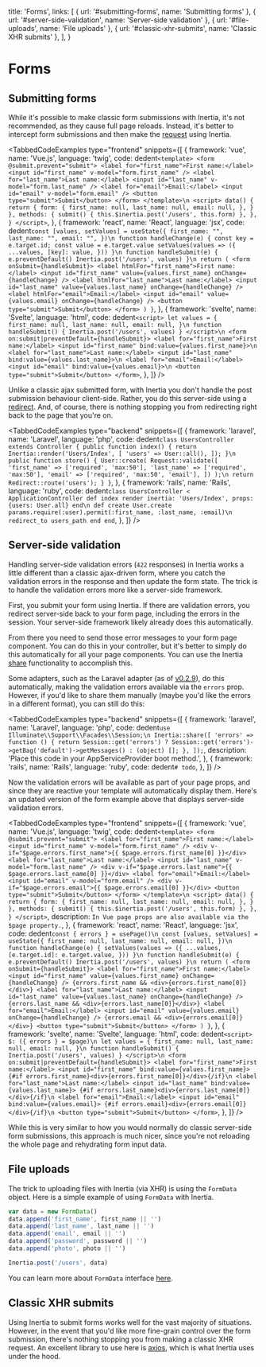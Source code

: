 
  title: 'Forms',
  links: [
    { url: '#submitting-forms', name: 'Submitting forms' },
    { url: '#server-side-validation', name: 'Server-side validation' },
    { url: '#file-uploads', name: 'File uploads' },
    { url: '#classic-xhr-submits', name: 'Classic XHR submits' },
  ],
}

# Forms

## Submitting forms

While it's possible to make classic form submissions with Inertia, it's not recommended, as they cause full page reloads. Instead, it's better to intercept form submissions and then make the [request](/requests) using Inertia.

<TabbedCodeExamples
  type="frontend"
  snippets={[
    {
      framework: 'vue',
      name: 'Vue.js',
      language: 'twig',
      code: dedent`
        <template>
          <form @submit.prevent="submit">
            <label for="first_name">First name:</label>
            <input id="first_name" v-model="form.first_name" />
            <label for="last_name">Last name:</label>
            <input id="last_name" v-model="form.last_name" />
            <label for="email">Email:</label>
            <input id="email" v-model="form.email" />
            <button type="submit">Submit</button>
          </form>
        </template>\n
        <script>
          data() {
            return {
              form: {
                first_name: null,
                last_name: null,
                email: null,
              },
            }
          },
          methods: {
            submit() {
              this.$inertia.post('/users', this.form)
            },
          },
        }
        </script>
      `,
    },
    {
      framework: 'react',
      name: 'React',
      language: 'jsx',
      code: dedent`
          const [values, setValues] = useState({
            first_name: "",
            last_name: "",
            email: "",
          })\n
          function handleChange(e) {
            const key = e.target.id;
            const value = e.target.value
            setValues(values => ({
                ...values,
                [key]: value,
            }))
          }\n
          function handleSubmit(e) {
            e.preventDefault()
            Inertia.post('/users', values)
          }\n
          return (
            <form onSubmit={handleSubmit}>
              <label htmlFor="first_name">First name:</label>
              <input id="first_name" value={values.first_name} onChange={handleChange} />
              <label htmlFor="last_name">Last name:</label>
              <input id="last_name" value={values.last_name} onChange={handleChange} />
              <label htmlFor="email">Email:</label>
              <input id="email" value={values.email} onChange={handleChange} />
              <button type="submit">Submit</button>
            </form>
          )
        }
      `,
    },
    {
      framework: 'svelte',
      name: 'Svelte',
      language: 'html',
      code: dedent`
        <script>
          let values = {
            first_name: null,
            last_name: null,
            email: null,
          }\n
          function handleSubmit() {
            Inertia.post('/users', values)
          }
        </script>\n
        <form on:submit|preventDefault={handleSubmit}>
          <label for="first_name">First name:</label>
          <input id="first_name" bind:value={values.first_name}>\n
          <label for="last_name">Last name:</label>
          <input id="last_name" bind:value={values.last_name}>\n
          <label for="email">Email:</label>
          <input id="email" bind:value={values.email}>\n
          <button type="submit">Submit</button>
        </form>
      `,
    },
  ]}
/>

Unlike a classic ajax submitted form, with Inertia you don't handle the post submission behaviour client-side. Rather, you do this server-side using a [redirect](/redirects). And, of course, there is nothing stopping you from redirecting right back to the page that you're on.

<TabbedCodeExamples
  type="backend"
  snippets={[
    {
      framework: 'laravel',
      name: 'Laravel',
      language: 'php',
      code: dedent`
        class UsersController extends Controller
        {
            public function index()
            {
                return Inertia::render('Users/Index', [
                  'users' => User::all(),
                ]);
            }\n
            public function store()
            {
                User::create(
                    Request::validate([
                        'first_name' => ['required', 'max:50'],
                        'last_name' => ['required', 'max:50'],
                        'email' => ['required', 'max:50', 'email'],
                    ])
                );\n
                return Redirect::route('users');
            }
        }
      `,
    },
    {
      framework: 'rails',
      name: 'Rails',
      language: 'ruby',
      code: dedent`
        class UsersController < ApplicationController
          def index
            render inertia: 'Users/Index', props: {users: User.all}
          end\n
          def create
            User.create params.require(:user).permit(:first_name, :last_name, :email)\n
            redirect_to users_path
          end
        end
      `,
    },
  ]}
/>

## Server-side validation

Handling server-side validation errors (`422` responses) in Inertia works a little different than a classic ajax-driven form, where you catch the validation errors in the response and then update the form state. The trick is to handle the validation errors more like a server-side framework.

First, you submit your form using Inertia. If there are validation errors, you redirect server-side back to your form page, including the errors in the session. Your server-side framework likely already does this automatically.

From there you need to send those error messages to your form page component. You can do this in your controller, but it's better to simply do this automatically for all your page components. You can use the Inertia [share](/shared-data) functionality to accomplish this.

Some adapters, such as the Laravel adapter (as of [v0.2.9](https://github.com/inertiajs/inertia-laravel/releases/tag/v0.2.9)), do this automatically, making the validation errors available via the `errors` prop. However, if you'd like to share them manually (maybe you'd like the errors in a different format), you can still do this:

<TabbedCodeExamples
  type="backend"
  snippets={[
    {
      framework: 'laravel',
      name: 'Laravel',
      language: 'php',
      code: dedent`
        use Illuminate\\Support\\Facades\\Session;\n
        Inertia::share([
            'errors' => function () {
                return Session::get('errors')
                    ? Session::get('errors')->getBag('default')->getMessages()
                    : (object) [];
            },
        ]);
      `,
      description: 'Place this code in your AppServiceProvider boot method.',
    },
    {
      framework: 'rails',
      name: 'Rails',
      language: 'ruby',
      code: dedent`
        # todo
      `,
    },
  ]}
/>

Now the validation errors will be available as part of your page props, and since they are reactive your template will automatically display them. Here's an updated version of the form example above that displays server-side validation errors.

<TabbedCodeExamples
  type="frontend"
  snippets={[
    {
      framework: 'vue',
      name: 'Vue.js',
      language: 'twig',
      code: dedent`
        <template>
          <form @submit.prevent="submit">
            <label for="first_name">First name:</label>
            <input id="first_name" v-model="form.first_name" />
            <div v-if="$page.errors.first_name">{{ $page.errors.first_name[0] }}</div>
            <label for="last_name">Last name:</label>
            <input id="last_name" v-model="form.last_name" />
            <div v-if="$page.errors.last_name">{{ $page.errors.last_name[0] }}</div>
            <label for="email">Email:</label>
            <input id="email" v-model="form.email" />
            <div v-if="$page.errors.email">{{ $page.errors.email[0] }}</div>
            <button type="submit">Submit</button>
          </form>
        </template>\n
        <script>
          data() {
            return {
              form: {
                first_name: null,
                last_name: null,
                email: null,
              },
            }
          },
          methods: {
            submit() {
              this.$inertia.post('/users', this.form)
            },
          },
        }
        </script>
      `,
      description: `In Vue page props are also available via the $page property.`,
    },
    {
      framework: 'react',
      name: 'React',
      language: 'jsx',
      code: dedent`
          const { errors } = usePage()\n
          const [values, setValues] = useState({
            first_name: null,
            last_name: null,
            email: null,
          })\n
          function handleChange(e) {
            setValues(values => ({
              ...values,
              [e.target.id]: e.target.value,
            }))
          }\n
          function handleSubmit(e) {
            e.preventDefault()
            Inertia.post('/users', values)
          }\n
          return (
            <form onSubmit={handleSubmit}>
              <label for="first_name">First name:</label>
              <input id="first_name" value={values.first_name} onChange={handleChange} />
              {errors.first_name && <div>{errors.first_name[0]}</div>}
              <label for="last_name">Last name:</label>
              <input id="last_name" value={values.last_name} onChange={handleChange} />
              {errors.last_name && <div>{errors.last_name[0]}</div>}
              <label for="email">Email:</label>
              <input id="email" value={values.email} onChange={handleChange} />
              {errors.email && <div>{errors.email[0]}</div>}
              <button type="submit">Submit</button>
            </form>
          )
        }
      `,
    },
    {
      framework: 'svelte',
      name: 'Svelte',
      language: 'html',
      code: dedent`
        <script>
          $: ({ errors } = $page)\n
          let values = {
            first_name: null,
            last_name: null,
            email: null,
          }\n
          function handleSubmit() {
            Inertia.post('/users', values)
          }
        </script>\n
        <form on:submit|preventDefault={handleSubmit}>
          <label for="first_name">First name:</label>
          <input id="first_name" bind:value={values.first_name}>
          {#if errors.first_name}<div>{errors.first_name[0]}</div>{/if}\n
          <label for="last_name">Last name:</label>
          <input id="last_name" bind:value={values.last_name}>
          {#if errors.last_name}<div>{errors.last_name[0]}</div>{/if}\n
          <label for="email">Email:</label>
          <input id="email" bind:value={values.email}>
          {#if errors.email}<div>{errors.email[0]}</div>{/if}\n
          <button type="submit">Submit</button>
        </form>
      `,
    },
  ]}
/>

While this is very similar to how you would normally do classic server-side form submissions, this approach is much nicer, since you're not reloading the whole page and rehydrating form input data.

## File uploads

The trick to uploading files with Inertia (via XHR) is using the `FormData` object. Here is a simple example of using `FormData` with Inertia.

```js
var data = new FormData()
data.append('first_name', first_name || '')
data.append('last_name', last_name || '')
data.append('email', email || '')
data.append('password', password || '')
data.append('photo', photo || '')

Inertia.post('/users', data)
```

You can learn more about `FormData` interface [here](https://developer.mozilla.org/en-US/docs/Web/API/FormData).

## Classic XHR submits

Using Inertia to submit forms works well for the vast majority of situations. However, in the event that you'd like more fine-grain control over the form submission, there's nothing stopping you from making a classic XHR request. An excellent library to use here is [axios](https://github.com/axios/axios), which is what Inertia uses under the hood.
